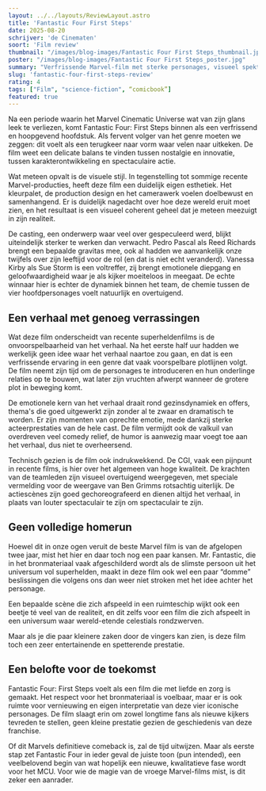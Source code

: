 ```yaml
---
layout: ../../layouts/ReviewLayout.astro
title: 'Fantastic Four First Steps'
date: 2025-08-20
schrijver: 'de Cinematen'
soort: 'Film review'
thumbnail: "/images/blog-images/Fantastic Four First Steps_thumbnail.jpg"
poster: "/images/blog-images/Fantastic Four First Steps_poster.jpg"
summary: "Verfrissende Marvel-film met sterke personages, visueel spektakel en een solid verhaal. IS MARVEL TERUG?"
slug: 'fantastic-four-first-steps-review'
rating: 4
tags: ["Film", "science-fiction", “comicbook”]
featured: true
---
```


Na een periode waarin het Marvel Cinematic Universe wat van zijn glans leek te verliezen, komt Fantastic Four: First Steps binnen als een verfrissend en hoopgevend hoofdstuk. Als fervent volger van het genre moeten we zeggen: dit voelt als een terugkeer naar vorm waar velen naar uitkeken. De film weet een delicate balans te vinden tussen nostalgie en innovatie, tussen karakterontwikkeling en spectaculaire actie.

Wat meteen opvalt is de visuele stijl. In tegenstelling tot sommige recente Marvel-producties, heeft deze film een duidelijk eigen esthetiek. Het kleurpalet, de production design en het camerawerk voelen doelbewust en samenhangend. Er is duidelijk nagedacht over hoe deze wereld eruit moet zien, en het resultaat is een visueel coherent geheel dat je meteen meezuigt in zijn realiteit.

De casting, een onderwerp waar veel over gespeculeerd werd, blijkt uiteindelijk sterker te werken dan verwacht. Pedro Pascal als Reed Richards brengt een bepaalde gravitas mee, ook al hadden we aanvankelijk onze twijfels over zijn leeftijd voor de rol (en dat is niet echt veranderd). Vanessa Kirby als Sue Storm is een voltreffer, zij brengt emotionele diepgang en geloofwaardigheid waar je als kijker moeiteloos in meegaat. De echte winnaar hier is echter de dynamiek binnen het team, de chemie tussen de vier hoofdpersonages voelt natuurlijk en overtuigend.

## Een verhaal met genoeg verrassingen

Wat deze film onderscheidt van recente superheldenfilms is de onvoorspelbaarheid van het verhaal. Na het eerste half uur hadden we werkelijk geen idee waar het verhaal naartoe zou gaan, en dat is een verfrissende ervaring in een genre dat vaak voorspelbare plotlijnen volgt. De film neemt zijn tijd om de personages te introduceren en hun onderlinge relaties op te bouwen, wat later zijn vruchten afwerpt wanneer de grotere plot in beweging komt.

De emotionele kern van het verhaal draait rond gezinsdynamiek en offers, thema's die goed uitgewerkt zijn zonder al te zwaar en dramatisch te worden. Er zijn momenten van oprechte emotie, mede dankzij sterke acteerprestaties van de hele cast. De film vermijdt ook de valkuil van overdreven veel comedy relief, de humor is aanwezig maar voegt toe aan het verhaal, dus niet te overheersend.

Technisch gezien is de film ook indrukwekkend. De CGI, vaak een pijnpunt in recente films, is hier over het algemeen van hoge kwaliteit. De krachten van de teamleden zijn visueel overtuigend weergegeven, met speciale vermelding voor de weergave van Ben Grimms rotsachtig uiterlijk. De actiescènes zijn goed gechoreografeerd en dienen altijd het verhaal, in plaats van louter spectaculair te zijn om spectaculair te zijn.

## Geen volledige homerun

Hoewel dit in onze ogen veruit de beste Marvel film is van de afgelopen twee jaar, mist het hier en daar toch nog een paar kansen. Mr. Fantastic, die in het bronmateriaal vaak afgeschilderd wordt als de slimste persoon uit het universum vol superhelden, maakt in deze film ook wel een paar “domme” beslissingen die volgens ons dan weer niet stroken met het idee achter het personage.

Een bepaalde scène die zich afspeeld in een ruimteschip wijkt ook een beetje té veel van de realiteit, en dit zelfs voor een film die zich afspeelt in een universum waar wereld-etende celestials rondzwerven.

Maar als je die paar kleinere zaken door de vingers kan zien, is deze film toch een zeer entertainende en spetterende prestatie.

## Een belofte voor de toekomst

Fantastic Four: First Steps voelt als een film die met liefde en zorg is gemaakt. Het respect voor het bronmateriaal is voelbaar, maar er is ook ruimte voor vernieuwing en eigen interpretatie van deze vier iconische personages. De film slaagt erin om zowel longtime fans als nieuwe kijkers tevreden te stellen, geen kleine prestatie gezien de geschiedenis van deze franchise.

Of dit Marvels definitieve comeback is, zal de tijd uitwijzen. Maar als eerste stap zet Fantastic Four in ieder geval de juiste toon (pun intended), een veelbelovend begin van wat hopelijk een nieuwe, kwalitatieve fase wordt voor het MCU. Voor wie de magie van de vroege Marvel-films mist, is dit zeker een aanrader.
